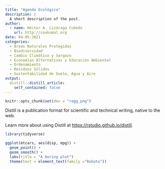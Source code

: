 ```yaml
---
title: "Agenda Ecológica"
description: |
  A short description of the post.
author:
  - name: Héctor A. Lizáraga Cubedo
    url: http://ceakumal.org
date: 04-05-2021
categories:
  - Áreas Naturales Protegidas
  - Biodiversidad
  - Cambio Climático y Sargazo
  - Economías Alternativas y Educación Ambiental
  - Ordenamiento
  - Residuos Sólidos
  - Sustentabilidad de Suelo, Agua y Aire
output:
  distill::distill_article:
    self_contained: false
---
```



```r
knitr::opts_chunk$set(dev = "ragg_png")
```

Distill is a publication format for scientific and technical writing, native to the web.

Learn more about using Distill at <https://rstudio.github.io/distill>.

```r

library(tidyverse)

ggplot(mtcars, aes(disp, mpg)) +
  geom_point() +
  geom_smooth() +
  labs(title = "A boring plot")
  theme(text = element_text(family ="Roboto"))

```

